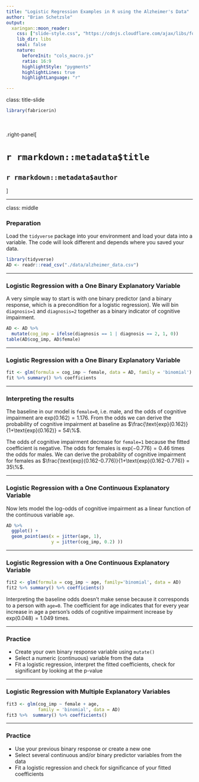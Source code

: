 ```yaml
---
title: "Logistic Regression Examples in R using the Alzheimer's Data"
author: "Brian Schetzsle"
output: 
  xaringan::moon_reader:
    css: ["slide-style.css", "https://cdnjs.cloudflare.com/ajax/libs/font-awesome/5.15.3/css/all.min.css"]
    lib_dir: libs
    seal: false
    nature:
      beforeInit: "cols_macro.js"
      ratio: 16:9
      highlightStyle: "pygments"
      highlightLines: true
      highlightLanguage: "r"

---
```


class: title-slide

```r
library(fabricerin)
```

<br>
<br>
.right-panel[ 

# `r rmarkdown::metadata$title`
## `r rmarkdown::metadata$author`

]

---

class: middle

### Preparation

Load the `tidyverse` package into your environment and load your data into a variable. The code will look different and depends where you saved your data.


```r
library(tidyverse)
AD <- readr::read_csv("./data/alzheimer_data.csv")
```

---

### Logistic Regression with a One Binary Explanatory Variable

A very simple way to start is with one binary predictor (and a binary response, which is a precondition for a logistic regression). We will bin `diagnosis=1` and `diagnosis=2` together as a binary indicator of cognitive impairment.

```r
AD <- AD %>% 
  mutate(cog_imp = ifelse(diagnosis == 1 | diagnosis == 2, 1, 0))
table(AD$cog_imp, AD$female)
```

---

### Logistic Regression with a One Binary Explanatory Variable

```r
fit <- glm(formula = cog_imp ~ female, data = AD, family = 'binomial')
fit %>% summary() %>% coefficients
```

---

### Interpreting the results

The baseline in our model is `female=0`, i.e. male, and the odds of cognitive impairment are $\text{exp}(0.162)=1.176$. From the odds we can derive the probability of cognitive impairment at baseline as $\frac{\text{exp}(0.162)}{1+\text{exp}(0.162)} = 54\%$.

The odds of cognitive impairment decrease for `female=1` because the fitted coefficient is negative. The odds for females is $\text{exp}(-0.776)=0.46$ times the odds for males. We can derive the probability of cognitive impairment for females as $\frac{\text{exp}(0.162-0.776)}{1+\text{exp}(0.162-0.776)} = 35\%$.

---

### Logistic Regression with a One Continuous Explanatory Variable

Now lets model the log-odds of cognitive impairment as a linear function of the continuous variable `age`.

```r
AD %>% 
  ggplot() +
  geom_point(aes(x = jitter(age, 1), 
                 y = jitter(cog_imp, 0.2) ))
```

---

### Logistic Regression with a One Continuous Explanatory Variable

```r
fit2 <- glm(formula = cog_imp ~ age, family='binomial', data = AD)
fit2 %>% summary() %>% coefficients()
```

Interpreting the baseline odds doesn't make sense because it corresponds to a person with `age=0`. The coefficient for age indicates that for every year increase in age a person's odds of cognitive impairment increase by $\text{exp}(0.048)=1.049$ times.

---

### Practice

- Create your own binary response variable using `mutate()`
- Select a numeric (continuous) variable from the data
- Fit a logistic regression, interpret the fitted coefficients, check for significant by looking at the p-value

---

### Logistic Regression with Multiple Explanatory Variables

```r
fit3 <- glm(cog_imp ~ female + age, 
            family = 'binomial', data = AD)
fit3 %>%  summary() %>% coefficients()
```

---

### Practice

- Use your previous binary response or create a new one
- Select several continuous and/or binary predictor variables from the data
- Fit a logistic regression and check for significance of your fitted coefficients

